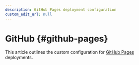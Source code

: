 ```yaml
---
description: GitHub Pages deployment configuration
custom_edit_url: null
---
```


# GitHub {#github-pages}


This article outlines the custom configuration for [GitHub Pages](https://docs.github.com/pages) deployments.

<!-- Read the [official docs](https://docusaurus.io/docs/deployment#deploying-to-github-pages) to learn more. -->

<!-- 


<ComingSoon /> -->
